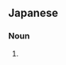 ==Japanese==
{{ja-kanjitab|も|o1=ち|かぶ|yomi=kun}}

===Noun===
{{ja-noun|もちかぶ}}

# {{alternative form of|持ち株|lang=ja}}